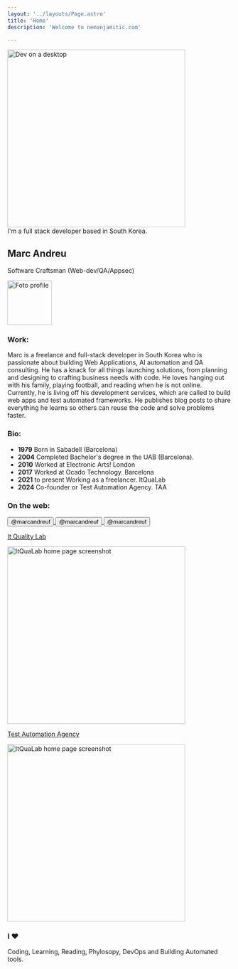 ```yaml
---
layout: '../layouts/Page.astro'
title: 'Home'
description: 'Welcome to nemanjamitic.com'

---
```



<section class="flex flex-col w-full items-center justify-center">
    <div class="flex flex-col w-full  gap-2">
        <div class="flex flex-col gap-1 items-center">
            <Image class="rounded-3xl" src={heroImg} alt="Dev on a desktop" height="400" />
        </div>
        <div  class="text-md text-center bg-lightBeig py-2 px-auto rounded-md dark:bg-zinc-700">I'm a full stack developer based in South Korea.</div>
        <div class="flex flex-row justify-between mt-5">
            <div>
                <h1 class="text-4xl font-bold m-0">Marc Andreu</h1>
                <p class="m-0 font-semibold text-md ">Software Craftsman (Web-dev/QA/Appsec)</p>
            </div>
            <div>
                <Image class="rounded-full mr-1 m-0 border-2 border-white" src={profile} alt="Foto profile" width="100" />
            </div>
        </div>
    </div>

</section>     


### Work: 
Marc is a freelance and full-stack developer in South Korea who is passionate about building Web Applications, AI automation and QA consulting. He has a knack for all things launching solutions, from planning and designing to crafting business needs with code. He loves hanging out with his family, playing football, and reading when he is not online. Currently, he is living off his development services, which are called to build web apps and test automated frameworks. He publishes blog posts to share everything he learns so others can reuse the code and solve problems faster. 


### Bio:

* **1979** Born in Sabadell (Barcelona)
* **2004** Completed Bachelor's degree in the UAB (Barcelona).
* **2010** Worked at Electronic Arts! London
* **2017** Worked at Ocado Technology. Barcelona
* **2021** to present Working as a freelancer. ItQuaLab
* **2024** Co-founder or Test Automation Agency. TAA



### On the web: 

<a href="https://github.com/marcandreuf" target="_blank" class="no-underline hover:no-underline visited:text-inherit">
    <button class="flex flex-row items-center justify-center mt-2 gap-2 text-teal-600 hover:bg-teal-50 dark:text-teal-200 dark:hover:bg-links-hoverGreen p-2 rounded-lg">
        <Icon name="mdi:github" size={32} /><span class="font-bold text-lg ">@marcandreuf</span>
    </button>
</a>
<a href="https://www.linkedin.com/in/marcandreuf/" target="_blank" class="no-underline hover:no-underline visited:text-inherit">
    <button class="flex flex-row items-center justify-center mt-2 gap-2 text-teal-600 hover:bg-teal-50 dark:text-teal-200 dark:hover:bg-links-hoverGreen p-2 rounded-lg">
        <Icon name="mdi:linkedin" size={32} /><span class="font-bold text-lg ">@marcandreuf</span>
    </button>
</a>
<a href="https://x.com/marcandreuf" target="_blank" class="no-underline hover:no-underline visited:text-inherit">
    <button class="flex flex-row items-center justify-center mt-2 gap-2 text-teal-600 hover:bg-teal-50 dark:text-teal-200 dark:hover:bg-links-hoverGreen p-2 rounded-lg">
        <Icon name="mdi:twitter" size={32} /><span class="font-bold text-lg ">@marcandreuf</span>
    </button>
</a>

<div class="grid grid-cols-2 gap-4 mt-5">
    <div class="">
        <a href="https://www.itqualab.com/services/" target="_blank" 
        class="hover:no-underline hover:text-inherit no-underline ">
            <p class="my-2">It Quality Lab</p>
            <Image class="rounded-md m-0 w-full object-contain" src={itqualabHomePage} 
            alt="ItQuaLab home page screenshot" height="400" />
        </a>    
    </div>
    <div class="">
    <a href="https://testautomationagency.com/" target="_blank" 
        class="hover:no-underline hover:text-inherit no-underline ">
            <p class="my-2">Test Automation Agency</p>
            <Image class="rounded-md m-0 w-full object-contain " src={taaHomePage} 
            alt="ItQuaLab home page screenshot" height="400" />           
        </a>
    </div>
</div>

### I ♥

Coding, Learning, Reading, Phylosopy, DevOps and Building Automated tools.
